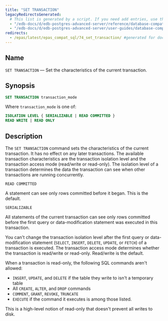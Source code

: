 ```yaml
---
title: "SET TRANSACTION"
legacyRedirectsGenerated:
  # This list is generated by a script. If you need add entries, use the `legacyRedirects` key.
  - "/edb-docs/d/edb-postgres-advanced-server/reference/database-compatibility-for-oracle-developers-reference-guide/9.6/Database_Compatibility_for_Oracle_Developers_Reference_Guide.1.091.html"
  - "/edb-docs/d/edb-postgres-advanced-server/user-guides/database-compatibility-for-oracle-developers-guide/9.5/Database_Compatibility_for_Oracle_Developers_Guide.1.117.html"
redirects:
  - /epas/latest/epas_compat_sql/74_set_transaction/ #generated for docs/epas/reorg-role-use-case-mode
---
```


<div id="set_transaction" class="registered_link"></div>

## Name

`SET TRANSACTION` &mdash; Set the characteristics of the current transaction.

## Synopsis

```sql
SET TRANSACTION transaction_mode
```

Where `transaction_mode` is one of:

```sql
ISOLATION LEVEL { SERIALIZABLE | READ COMMITTED }
READ WRITE | READ ONLY
```

## Description

The `SET TRANSACTION` command sets the characteristics of the current transaction. It has no effect on any later transactions. The available transaction characteristics are the transaction isolation level and the transaction access mode (read/write or read-only). The isolation level of a transaction determines the data the transaction can see when other transactions are running concurrently.

`READ COMMITTED`

 A statement can see only rows committed before it began. This is the default.

`SERIALIZABLE`

 All statements of the current transaction can see only rows committed before the first query or data-modification statement was executed in this transaction.

You can't change the transaction isolation level after the first query or data-modification statement (`SELECT`, `INSERT`, `DELETE`, `UPDATE`, or `FETCH`) of a transaction is executed. The transaction access mode determines whether the transaction is read/write or read-only. Read/write is the default.

When a transaction is read-only, the following SQL commands aren't allowed: 

-  `INSERT`, `UPDATE`, and `DELETE` if the table they write to isn't a temporary table
-  All `CREATE`, `ALTER`, and `DROP` commands
-  `COMMENT`, `GRANT`, `REVOKE`, `TRUNCATE`
-  `EXECUTE` if the command it executes is among those listed. 

This is a high-level notion of read-only that doesn't prevent all writes to disk.
